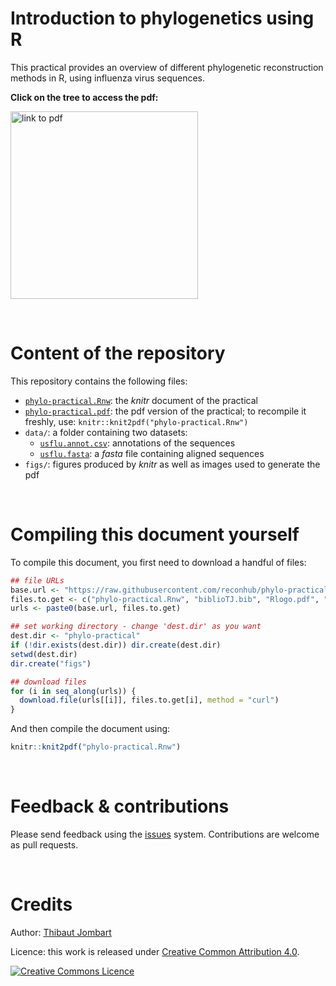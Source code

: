
# Introduction to phylogenetics using R

This practical provides an overview of different phylogenetic reconstruction methods in R, using influenza virus sequences. 

**Click on the tree to access the pdf:**

<a href="https://raw.githubusercontent.com/reconhub/phylo-practical/master/phylo-practical.pdf"><img src="ygg.jpg" alt="link to pdf"  width="300px"></a>




<br>

# Content of the repository

This repository contains the following files:

- [`phylo-practical.Rnw`](https://raw.githubusercontent.com/reconhub/phylo-practical/master/phylo-practical.Rnw): the *knitr* document of the practical
- [`phylo-practical.pdf`](https://raw.githubusercontent.com/reconhub/phylo-practical/master/phylo-practical.pdf): the pdf version of the practical; to recompile it freshly, use: `knitr::knit2pdf("phylo-practical.Rnw")`
- `data/`: a folder containing two datasets:
  - [`usflu.annot.csv`](https://raw.githubusercontent.com/reconhub/phylo-practical/master/data/usflu.annot.csv): annotations of the sequences
  - [`usflu.fasta`](https://raw.githubusercontent.com/reconhub/phylo-practical/master/data/usflu.fasta): a *fasta* file containing aligned sequences
- `figs/`: figures produced by *knitr* as well as images used to generate the pdf



<br>

# Compiling this document yourself

To compile this document, you first need to download a handful of files:
```r
## file URLs
base.url <- "https://raw.githubusercontent.com/reconhub/phylo-practical/master/"
files.to.get <- c("phylo-practical.Rnw", "biblioTJ.bib", "Rlogo.pdf", "ygg.jpg")
urls <- paste0(base.url, files.to.get)

## set working directory - change 'dest.dir' as you want
dest.dir <- "phylo-practical"
if (!dir.exists(dest.dir)) dir.create(dest.dir)
setwd(dest.dir)
dir.create("figs")

## download files
for (i in seq_along(urls)) {
  download.file(urls[[i]], files.to.get[i], method = "curl")
}
```

And then compile the document using:
```r
knitr::knit2pdf("phylo-practical.Rnw")
```



<br>

# Feedback & contributions

Please send feedback using the [issues](http://github.com/reconhub/phylo-practical/issues) system. Contributions are welcome as pull requests.



<br>

# Credits

Author: [Thibaut Jombart](https://sites.google.com/site/thibautjombart/)

Licence: this work is released under [Creative Common Attribution 4.0](http://creativecommons.org/licenses/by/4.0/).

<a rel="license" href="http://creativecommons.org/licenses/by/4.0/"><img alt="Creative Commons Licence" style="border-width:0" src="https://i.creativecommons.org/l/by/4.0/88x31.png" /></a>



